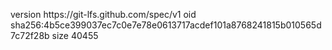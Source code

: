 version https://git-lfs.github.com/spec/v1
oid sha256:4b5ce399037ec7c0e7e78e0613717acdef101a8768241815b010565d7c72f28b
size 40455
